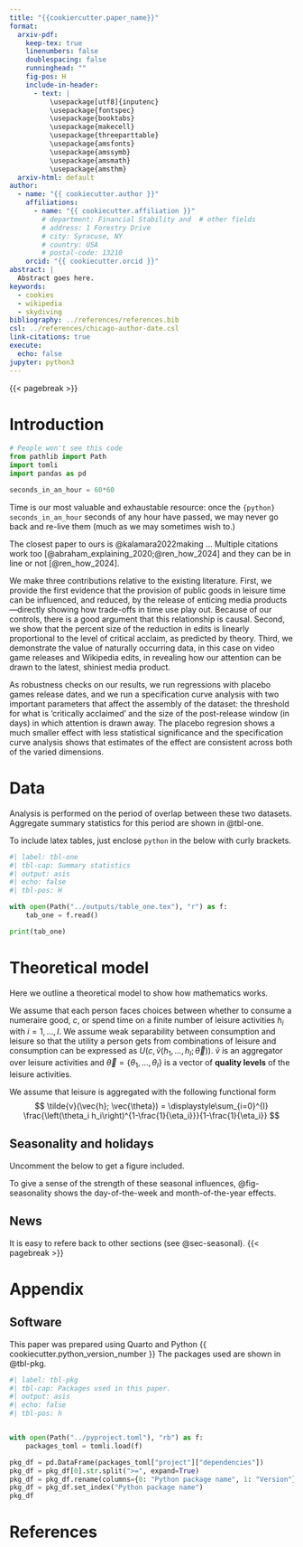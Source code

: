 ```yaml
---
title: "{{cookiercutter.paper_name}}"
format:
  arxiv-pdf:
    keep-tex: true
    linenumbers: false
    doublespacing: false
    runninghead: ""
    fig-pos: H
    include-in-header:
      - text: |
          \usepackage[utf8]{inputenc}
          \usepackage{fontspec}
          \usepackage{booktabs}
          \usepackage{makecell}
          \usepackage{threeparttable}
          \usepackage{amsfonts}
          \usepackage{amssymb}
          \usepackage{amsmath}
          \usepackage{amsthm}
  arxiv-html: default
author:
  - name: "{{ cookiecutter.author }}"
    affiliations:
      - name: "{{ cookiecutter.affiliation }}"
        # department: Financial Stability and  # other fields
        # address: 1 Forestry Drive
        # city: Syracuse, NY
        # country: USA
        # postal-code: 13210
    orcid: "{{ cookiecutter.orcid }}"
abstract: |
  Abstract goes here.
keywords:
  - cookies
  - wikipedia
  - skydiving
bibliography: ../references/references.bib
csl: ../references/chicago-author-date.csl
link-citations: true
execute:
  echo: false
jupyter: python3
---
```


{{< pagebreak >}}

# Introduction {#sec-intro}

```python
# People won't see this code
from pathlib import Path
import tomli
import pandas as pd

seconds_in_an_hour = 60*60
```

Time is our most valuable and exhaustable resource: once the `{python} seconds_in_an_hour` seconds of any hour have passed, we may never go back and re-live them (much as we may sometimes wish to.)

The closest paper to ours is @kalamara2022making ... Multiple citations work too [@abraham_explaining_2020;@ren_how_2024] and they can be in line or not [@ren_how_2024].

We make three contributions relative to the existing literature. First, we provide the first evidence that the provision of public goods in leisure time can be influenced, and reduced, by the release of enticing media products—directly showing how trade-offs in time use play out. Because of our controls, there is a good argument that this relationship is causal. Second, we show that the percent size of the reduction in edits is linearly proportional to the level of critical acclaim, as predicted by theory. Third, we demonstrate the value of naturally occurring data, in this case on video game releases and Wikipedia edits, in revealing how our attention can be drawn to the latest, shiniest media product.

As robustness checks on our results, we run regressions with placebo games release dates, and we run a specification curve analysis with two important parameters that affect the assembly of the dataset: the threshold for what is 'critically acclaimed' and the size of the post-release window (in days) in which attention is drawn away. The placebo regresion shows a much smaller effect with less statistical significance and the specification curve analysis shows that estimates of the effect are consistent across both of the varied dimensions.

# Data

Analysis is performed on the period of overlap between these two datasets. Aggregate summary statistics for this period are shown in @tbl-one.

To include latex tables, just enclose `python` in the below with curly brackets.

```python
#| label: tbl-one
#| tbl-cap: Summary statistics
#| output: asis
#| echo: false
#| tbl-pos: H

with open(Path("../outputs/table_one.tex"), "r") as f:
    tab_one = f.read()

print(tab_one)
```

# Theoretical model

Here we outline a theoretical model to show how mathematics works.

We assume that each person faces choices between whether to consume a numeraire good, $c$, or spend time on a finite number of leisure activities $h_i$ with $i = 1, \ldots, I$. We assume weak separability between consumption and leisure so that the utility a person gets from combinations of leisure and consumption can be expressed as $U(c, \tilde{v}(h_1, \ldots, h_I; \vec{\theta}))$. $\tilde{v}$ is an aggregator over leisure activities and $\vec{\theta} = \{\theta_1, \ldots, \theta_I \}$ is a vector of **quality levels** of the leisure activities.

We assume that leisure is aggregated with the following functional form
$$
\tilde{v}(\vec{h}; \vec{\theta}) = \displaystyle\sum_{i=0}^{I} \frac{\left(\theta_i h_i\right)^{1-\frac{1}{\eta_i}}}{1-\frac{1}{\eta_i}}
$$


## Seasonality and holidays {#sec-seasonal}

Uncomment the below to get a figure included.

<!-- ![Monthly and weekly seasonal effects as estimated in the preferred specification.](../outputs/figure_name.pdf){#fig-seasonality} -->

To give a sense of the strength of these seasonal influences, @fig-seasonality shows the day-of-the-week and month-of-the-year effects.

## News {#sec-news}

It is easy to refere back to other sections (see @sec-seasonal). 
{{< pagebreak >}}

# Appendix {.unnumbered}

## Software {.unnumbered}

This paper was prepared using Quarto and Python {{ cookiecutter.python_version_number }} The packages used are shown in @tbl-pkg.

```python
#| label: tbl-pkg
#| tbl-cap: Packages used in this paper.
#| output: asis
#| echo: false
#| tbl-pos: h


with open(Path("../pyproject.toml"), "rb") as f:
    packages_toml = tomli.load(f)

pkg_df = pd.DataFrame(packages_toml["project"]["dependencies"])
pkg_df = pkg_df[0].str.split(">=", expand=True)
pkg_df = pkg_df.rename(columns={0: "Python package name", 1: "Version"})
pkg_df = pkg_df.set_index("Python package name")
pkg_df
```

# References {.unnumbered}

::: {#refs}
:::
